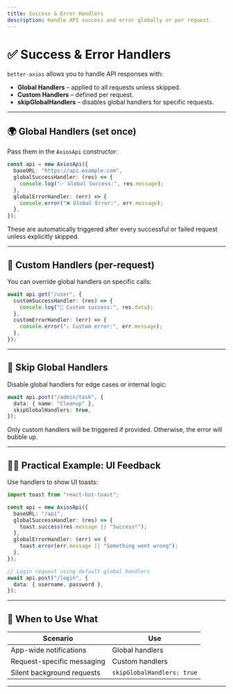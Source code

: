 ```yaml
---
title: Success & Error Handlers
description: Handle API success and error globally or per request.
---
```


# ✅ Success & Error Handlers

`better-axios` allows you to handle API responses with:

- **Global Handlers** – applied to all requests unless skipped.
- **Custom Handlers** – defined per request.
- **skipGlobalHandlers** – disables global handlers for specific requests.

---

## 🌍 Global Handlers (set once)

Pass them in the `AxiosApi` constructor:

```ts
const api = new AxiosApi({
  baseURL: "https://api.example.com",
  globalSuccessHandler: (res) => {
    console.log("✅ Global Success:", res.message);
  },
  globalErrorHandler: (err) => {
    console.error("❌ Global Error:", err.message);
  },
});
````

These are automatically triggered after every successful or failed request unless explicitly skipped.

---

## 🧪 Custom Handlers (per-request)

You can override global handlers on specific calls:

```ts
await api.get("/user", {
  customSuccessHandler: (res) => {
    console.log("🎉 Custom success:", res.data);
  },
  customErrorHandler: (err) => {
    console.error("⚠️ Custom error:", err.message);
  },
});
```

---

## 🚫 Skip Global Handlers

Disable global handlers for edge cases or internal logic:

```ts
await api.post("/admin/task", {
  data: { name: "Cleanup" },
  skipGlobalHandlers: true,
});
```

Only custom handlers will be triggered if provided. Otherwise, the error will bubble up.

---

## 🧑‍💻 Practical Example: UI Feedback

Use handlers to show UI toasts:

```ts
import toast from "react-hot-toast";

const api = new AxiosApi({
  baseURL: "/api",
  globalSuccessHandler: (res) => {
    toast.success(res.message || "Success!");
  },
  globalErrorHandler: (err) => {
    toast.error(err.message || "Something went wrong");
  },
});

// Login request using default global handlers
await api.post("/login", {
  data: { username, password },
});
```

---

## 🧠 When to Use What

| Scenario                   | Use                        |
| -------------------------- | -------------------------- |
| App-wide notifications     | Global handlers            |
| Request-specific messaging | Custom handlers            |
| Silent background requests | `skipGlobalHandlers: true` |

---
